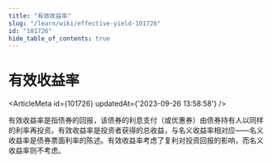 ```yaml
---
title: "有效收益率"
slug: "/learn/wiki/effective-yield-101726"
id: "101726"
hide_table_of_contents: true
---
```



# 有效收益率

<ArticleMeta id={101726} updatedAt={'2023-09-26 13:58:58'} />
<div className='border-solid border-b border-t-0 my-4 border-[var(--ifm-color-gray-300)]' />

有效收益率是指债券的回报，该债券的利息支付（或优惠券）由债券持有人以同样的利率再投资。有效收益率是投资者获得的总收益，与名义收益率相对应——名义收益率是债券票面利率的陈述。有效收益率考虑了复利对投资回报的影响，而名义收益率则不考虑。
